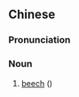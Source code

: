 {{also|山毛榉}}
==Chinese==
{{zh-forms|s=山毛榉}}
{{wikipedia|lang=zh}}

===Pronunciation===
{{zh-pron
|m=shānmáojǔ
|c=saan1 mou4 geoi2
|w=1se mau jy
|cat=n
}}

===Noun===
{{zh-noun}}

# [[beech]] ({{taxlink|Fagus longipetiolata|species|noshow=1}})

{{zh-cat|Trees}}